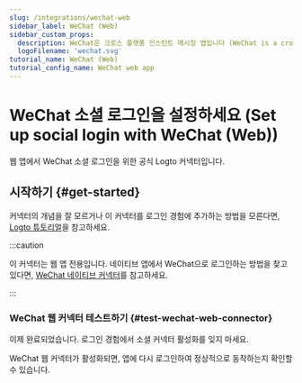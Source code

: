 ```yaml
---
slug: /integrations/wechat-web
sidebar_label: WeChat (Web)
sidebar_custom_props:
  description: WeChat은 크로스 플랫폼 인스턴트 메시징 앱입니다 (WeChat is a cross-platform instant messaging app).
  logoFilename: 'wechat.svg'
tutorial_name: WeChat (Web)
tutorial_config_name: WeChat web app
---
```




# WeChat 소셜 로그인을 설정하세요 (Set up social login with WeChat (Web))

웹 앱에서 WeChat 소셜 로그인을 위한 공식 Logto 커넥터입니다.

<GuideTip />

## 시작하기 \{#get-started}

커넥터의 개념을 잘 모르거나 이 커넥터를 로그인 경험에 추가하는 방법을 모른다면, [Logto 튜토리얼](/connectors/social-connectors)을 참고하세요.

:::caution

이 커넥터는 웹 앱 전용입니다. 네이티브 앱에서 WeChat으로 로그인하는 방법을 찾고 있다면, [WeChat 네이티브 커넥터](/integrations/wechat-native)를 참고하세요.

:::

<Integration />

### WeChat 웹 커넥터 테스트하기 \{#test-wechat-web-connector}

이제 완료되었습니다. <MainSiteUrl href="/connectors/social-connectors#enable-social-sign-in">로그인 경험에서 소셜 커넥터 활성화</MainSiteUrl>를 잊지 마세요.

WeChat 웹 커넥터가 활성화되면, 앱에 다시 로그인하여 정상적으로 동작하는지 확인할 수 있습니다.
